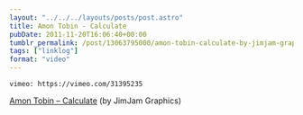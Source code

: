```yaml
---
layout: "../../../layouts/posts/post.astro"
title: Amon Tobin - Calculate
pubDate: 2011-11-20T16:06:40+00:00
tumblr_permalink: /post/13063795000/amon-tobin-calculate-by-jimjam-graphics
tags: ["linklog"]
format: "video"
---
```


`vimeo: https://vimeo.com/31395235`

[Amon Tobin &#8211; Calculate][1] (by JimJam Graphics)

[1]: https://vimeo.com/31395235
